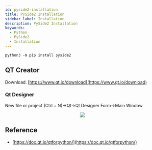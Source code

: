 ```yaml
---
id: pyside2-installation
title: PySide2 Installation
sidebar_label: Installation
description: PySide2 Installation
keywords:
  - Python
  - PySide2
  - Installation
---
```



```shell
python3 -m pip install pyside2
```

## QT Creator

Download: [https://www.qt.io/download](https://www.qt.io/download)

### Qt Designer

New file or project (Ctrl + N)->Qt->Qt Designer Form->Main Window

<center>
  <img
    src={useBaseUrl(
      'img/lang/python/libraries/pyside2/pyside2-qt-designer.png'
    )}
  />
</center>

## Reference

- [https://doc.qt.io/qtforpython/](https://doc.qt.io/qtforpython/)

